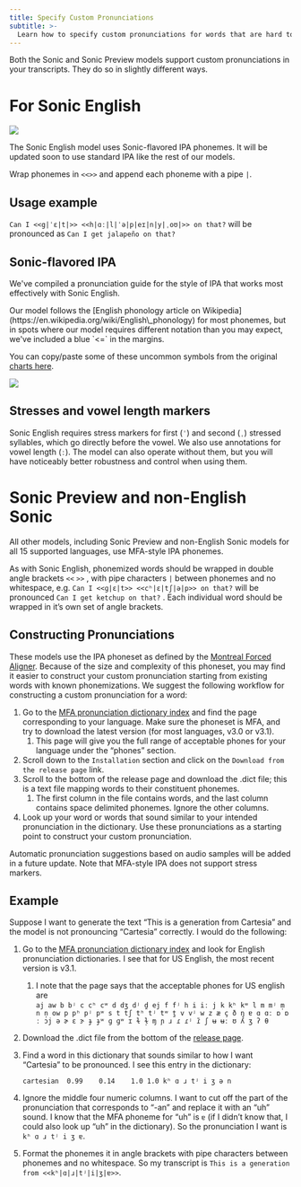 ```yaml
---
title: Specify Custom Pronunciations
subtitle: >-
  Learn how to specify custom pronunciations for words that are hard to get right, like proper nouns or domain-specific terms.
---
```


Both the Sonic and Sonic Preview models support custom pronunciations in your transcripts. They do so in slightly different ways.

# For Sonic English
<Frame background="subtle">
  <img src="/assets/images/custom-pronunciation.png" />
</Frame>

The Sonic English model uses Sonic-flavored IPA phonemes. It will be updated soon to use standard IPA like the rest of our models.

Wrap phonemes in `<<>>` and append each phoneme with a pipe `|`.

## Usage example

`Can I <<g|ˈɛ|t|>> <<h|ɑː|l|ˈə|p|eɪ|n|y|ˌoʊ|>> on that?` will be pronounced as `Can I get jalapeño on that?`

## Sonic-flavored IPA

We've compiled a pronunciation guide for the style of IPA that works most effectively with Sonic English.

<Note>
Our model follows the [English phonology article on Wikipedia](https://en.wikipedia.org/wiki/English\_phonology) for most phonemes, but in spots where our model requires different notation than you may expect, we've included a blue `<=` in the margins.
</Note>

You can copy/paste some of these uncommon symbols from the original [charts here](https://docs.google.com/spreadsheets/d/1OJbiKtxLyodpNPqVfOu43X2HloLsAixTtFppEuQ\_4pI/edit?usp=sharing).

![](/assets/images/sonic_ipa_guide.png)

## Stresses and vowel length markers

Sonic English requires stress markers for first (`ˈ`) and second (`ˌ`) stressed syllables, which go directly before the vowel. We also use annotations for vowel length (`ː`). The model can also operate without them, but you will have noticeably better robustness and control when using them.

# Sonic Preview and non-English Sonic

All other models, including Sonic Preview and non-English Sonic models for all 15 supported languages, use MFA-style IPA phonemes.

As with Sonic English, phonemized words should be wrapped in double angle brackets `<<` `>>` , with pipe characters `|` between phonemes and no whitespace, e.g. `Can I <<ɡ|ɛ|t>> <<cʰ|ɛ|tʃ|ə|p>> on that?` will be pronounced `Can I get ketchup on that?` . Each individual word should be wrapped in it’s own set of angle brackets.

## Constructing Pronunciations

These models use the IPA phoneset as defined by the [Montreal Forced Aligner](https://montreal-forced-aligner.readthedocs.io/en/latest/). Because of the size and complexity of this phoneset, you may find it easier to construct your custom pronunciation starting from existing words with known phonemizations. We suggest the following workflow for constructing a custom pronunciation for a word:

1. Go to the [MFA pronunciation dictionary index](https://mfa-models.readthedocs.io/en/latest/dictionary/index.html) and find the page corresponding to your language. Make sure the phoneset is MFA, and try to download the latest version (for most languages, v3.0 or v3.1).
    1. This page will give you the full range of acceptable phones for your language under the “phones” section.
2. Scroll down to the `Installation` section and click on the `Download from the release page` link.
3. Scroll to the bottom of the release page and download the .dict file; this is a text file mapping words to their constituent phonemes.
    1. The first column in the file contains words, and the last column contains space delimited phonemes. Ignore the other columns.
4. Look up your word or words that sound similar to your intended pronunciation in the dictionary. Use these pronunciations as a starting point to construct your custom pronunciation.

Automatic pronunciation suggestions based on audio samples will be added in a future update. Note that MFA-style IPA does not support stress markers.

## Example

Suppose I want to generate the text “This is a generation from Cartesia” and the model is not pronouncing “Cartesia” correctly. I would do the following:

1. Go to the [MFA pronunciation dictionary index](https://mfa-models.readthedocs.io/en/latest/dictionary/index.html) and look for English pronunciation dictionaries. I see that for US English, the most recent version is v3.1.
    1. I note that the page says that the acceptable phones for US english are `aj aw b bʲ c cʰ cʷ d dʒ dʲ d̪ ej f fʲ h i iː j k kʰ kʷ l m mʲ m̩ n n̩ ow p pʰ pʲ pʷ s t tʃ tʰ tʲ tʷ t̪ v vʲ w z æ ç ð ŋ ɐ ɑ ɑː ɒ ɒː ɔj ə ɚ ɛ ɝ ɟ ɟʷ ɡ ɡʷ ɪ ɫ ɫ̩ ɱ ɲ ɹ ɾ ɾʲ ɾ̃ ʃ ʉ ʉː ʊ ʎ ʒ ʔ θ`
2. Download the .dict file from the bottom of the [release page](https://github.com/MontrealCorpusTools/mfa-models/releases/tag/dictionary-english_us_mfa-v3.1.0). 
3. Find a word in this dictionary that sounds similar to how I want “Cartesia” to be pronounced. I see this entry in the dictionary: 
    
    `cartesian	0.99	0.14	1.0	1.0	kʰ ɑ ɹ tʲ i ʒ ə n`
    
4. Ignore the middle four numeric columns. I want to cut off the part of the pronunciation that corresponds to “-an” and replace it with an “uh” sound. I know that the MFA phoneme for “uh” is `ɐ` (if I didn’t know that, I could also look up “uh” in the dictionary). So the pronunciation I want is `kʰ ɑ ɹ tʲ i ʒ ɐ`.
5. Format the phonemes it in angle brackets with pipe characters between phonemes and no whitespace. So my transcript is `This is a generation from <<kʰ|ɑ|ɹ|tʲ|i|ʒ|ɐ>>`.
